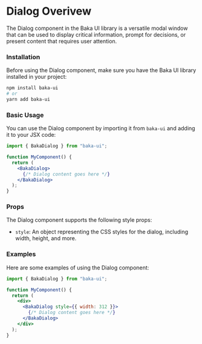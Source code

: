 # Dialog Overivew

The Dialog component in the Baka UI library is a versatile modal window that can be used to display critical information, prompt for decisions, or present content that requires user attention.

### Installation

Before using the Dialog component, make sure you have the Baka UI library installed in your project:

```bash
npm install baka-ui
# or
yarn add baka-ui
```

### Basic Usage

You can use the Dialog component by importing it from `baka-ui` and adding it to your JSX code:

```jsx
import { BakaDialog } from "baka-ui";

function MyComponent() {
  return (
    <BakaDialog>
      {/* Dialog content goes here */}
    </BakaDialog>
  );
}
```

### Props

The Dialog component supports the following style props:

- `style`: An object representing the CSS styles for the dialog, including width, height, and more.

### Examples

Here are some examples of using the Dialog component:

```jsx
import { BakaDialog } from "baka-ui";

function MyComponent() {
  return (
    <div>
      <BakaDialog style={{ width: 312 }}>
        {/* Dialog content goes here */}
      </BakaDialog>
    </div>
  );
}
```